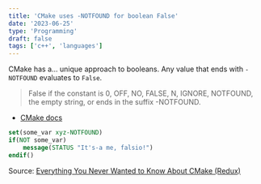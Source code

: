 ```yaml
---
title: 'CMake uses -NOTFOUND for boolean False'
date: '2023-06-25'
type: 'Programming'
draft: false
tags: ['c++', 'languages']
---
```


CMake has a... unique approach to booleans. Any value that ends with `-NOTFOUND` evaluates to `False`.

> False if the constant is 0, OFF, NO, FALSE, N, IGNORE, NOTFOUND, the empty string, or ends in the suffix -NOTFOUND.

- [CMake docs](https://cmake.org/cmake/help/v3.27/command/if.html#constant)

```cmake
set(some_var xyz-NOTFOUND)
if(NOT some_var)
    message(STATUS "It's-a me, falsio!")
endif()
```

Source: [Everything You Never Wanted to Know About CMake (Redux)](https://izzys.casa/2023/06/everything-you-never-wanted-to-know-about-cmake-redux/)
